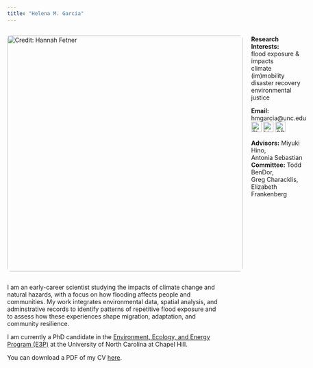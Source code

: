 ```yaml
---
title: "Helena M. Garcia"
---
```


::::: {style="display: flex; align-items: flex-start; gap: 20px;"}
::: {style="flex: 0 0 200px;"}
<img src="images/IMG-3236-Original.jpg" alt="Credit: Hannah Fetner" style="width: 550px; border-radius: 8px;"/>
:::

::: {style="flex: 1;"}
**Research Interests:**\
flood exposure & impacts\
climate (im)mobility\
disaster recovery\
environmental justice

**Email:** hmgarcia\@unc.edu\
[![Bluesky](images/bluesky_icon.png){width="24px"}](https://bsky.app/profile/hmgarciaaa.bsky.social) [![LinkedIn](images/linkedin_icon.png){width="24px"}](https://www.linkedin.com/in/helena-garcia-7a291b119/) [![ORCID](images/orcid_icon.png){width="24px"}](https://orcid.org/0009-0008-3189-1658)

**Advisors:** Miyuki Hino,\
Antonia Sebastian\
**Committee:** Todd BenDor,\
Greg Characklis,\
Elizabeth Frankenberg
:::
:::::

I am an early-career scientist studying the impacts of climate change and natural hazards, with a focus on how flooding affects people and communities. My work integrates environmental data, spatial analysis, and adminstrative records to identify patterns of repetitive flood exposure and to assess how these experiences shape migration, adaptation, and community resilience.

I am currently a PhD candidate in the [Environment, Ecology, and Energy Program (E3P)](https://e3p.unc.edu/) at the University of North Carolina at Chapel Hill.


You can download a PDF of my CV [here](cv/CV_garcia.pdf).

